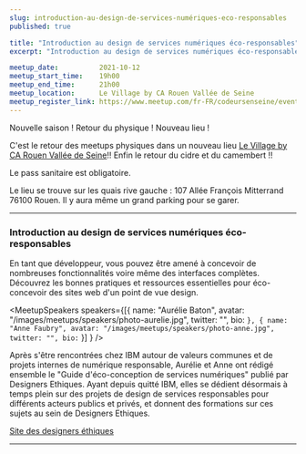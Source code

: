 ```yaml
---
slug: introduction-au-design-de-services-numériques-eco-responsables
published: true

title: "Introduction au design de services numériques éco-responsables"
excerpt: "Introduction au design de services numériques éco-responsables avec Anne Faubry et Aurélie Baton"

meetup_date:          2021-10-12
meetup_start_time:    19h00
meetup_end_time:      21h00
meetup_location:      Le Village by CA Rouen Vallée de Seine
meetup_register_link: https://www.meetup.com/fr-FR/codeursenseine/events/280983506/
---
```



Nouvelle saison ! Retour du physique ! Nouveau lieu !

C'est le retour des meetups physiques dans un nouveau lieu [Le Village by CA Rouen Vallée de Seine](https://rouen.levillagebyca.com/)!! Enfin le retour du cidre et du camembert !!

Le pass sanitaire est obligatoire.

Le lieu se trouve sur les quais rive gauche : 107 Allée François Mitterrand 76100 Rouen. Il y aura même un grand parking pour se garer.

---

### Introduction au design de services numériques éco-responsables


En tant que développeur, vous pouvez être amené à concevoir de nombreuses fonctionnalités voire même des interfaces complètes. Découvrez les bonnes pratiques et ressources essentielles pour éco-concevoir des sites web d'un point de vue design.

<MeetupSpeakers speakers={[{
  name: "Aurélie Baton",
  avatar: "/images/meetups/speakers/photo-aurelie.jpg",
  twitter: "",
  bio: ``
},
{
  name: "Anne Faubry",
  avatar: "/images/meetups/speakers/photo-anne.jpg",
  twitter: "",
  bio: ``
}]
} />


Après s'être rencontrées chez IBM autour de valeurs communes et de projets internes de numérique responsable, Aurélie et Anne ont rédigé ensemble le "Guide d'éco-conception de services numériques" publié par Designers Ethiques. Ayant depuis quitté IBM, elles se dédient désormais à temps plein sur des projets de design de services responsables pour différents acteurs publics et privés, et donnent des formations sur ces sujets au sein de Designers Ethiques.

[Site des designers éthiques](https://designersethiques.org/)

---
